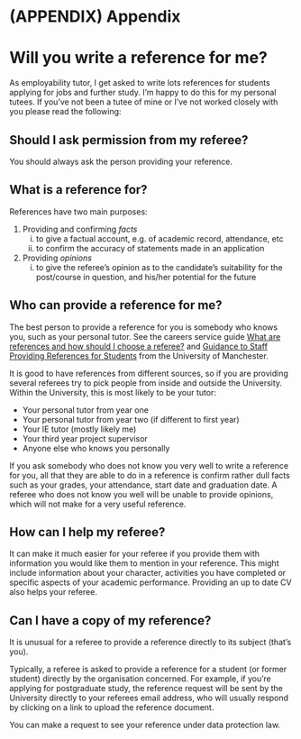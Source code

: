 
# (APPENDIX) Appendix {-}

# Will you write a reference for me?

As employability tutor, I get asked to write lots references for students applying for jobs and further study. I'm happy to do this for my personal tutees. If you've not been a tutee of mine or I've not worked closely with you please read the following:

## Should I ask permission from my referee?
You should always ask the person providing your reference.

## What is a reference for?

References have two main purposes:

1. Providing and confirming *facts*
    i. to give a factual account, e.g. of academic record, attendance, etc
    i. to confirm the accuracy of statements made in an application
1. Providing *opinions*
    i. to give the referee’s opinion as to the candidate’s suitability for the post/course in
question, and his/her potential for the future


## Who can provide a reference for me?

The best person to provide a reference for you is somebody who knows you, such as your personal tutor. See the careers service guide [What are references and how should I choose a referee?](http://www.careers.manchester.ac.uk/applicationsinterviews/faqs/references) and [Guidance to Staff Providing References for Students](http://documents.manchester.ac.uk/display.aspx?DocID=1921) from the University of Manchester.

It is good to have references from different sources, so if you are providing several referees try to pick people from inside and outside the University. Within the University, this is most likely to be your tutor:

* Your personal tutor from year one
* Your personal tutor from year two (if different to first year)
* Your IE tutor (mostly likely me)
* Your third year project supervisor
* Anyone else who knows you personally

If you ask somebody who does not know you very well to write a reference for you, all that they are able to do in a reference is confirm rather dull facts such as your grades, your attendance, start date and graduation date. A referee who does not know you well will be unable to provide opinions, which will not make for a very useful reference.

## How can I help my referee?

It can make it much easier for your referee if you provide them with information you would like them to mention in your reference. This might include information about your character, activities you have completed or specific aspects of your academic performance. Providing an up to date CV also helps your referee.

## Can I have a copy of my reference?
It is unusual for a referee to provide a reference directly to its subject (that's you).

Typically, a referee is asked to provide a reference for a student (or former student) directly by the organisation concerned. For example, if you're applying for postgraduate study, the reference request will be sent by the University directly to your referees email address, who will usually respond by clicking on a link to upload the reference document.

You can make a request to see your reference under data protection law.
